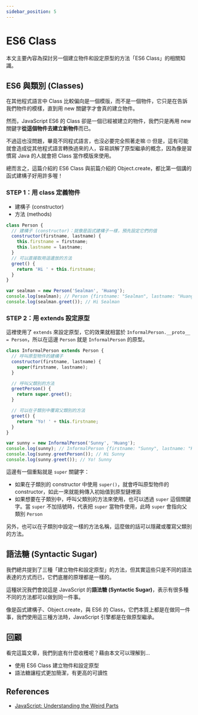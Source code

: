 ```yaml
---
sidebar_position: 5
---
```


# ES6 Class

本文主要內容為探討另一個建立物件和設定原型的方法「ES6 Class」的相關知識。

## ES6 與類別 (Classes)

在其他程式語言中 Class 比較偏向是一個模版，而不是一個物件，它只是在告訴我們物件的模樣，直到用 new 關鍵字才會真的建立物件。

然而，JavaScript ES6 的 Class 卻是一個已經被建立的物件，我們只是再用 new 關鍵字**從這個物件去建立新物件**而已。

不過這也沒問題，畢竟不同程式語言，也沒必要完全照著走嘛 🙄 但是，這有可能就會造成從其他程式語言轉換過來的人，容易誤解了原型繼承的概念，因為像是習慣寫 Java 的人就會把 Class 當作模版來使用。

總而言之，這篇介紹的 ES6 Class 與前篇介紹的 Object.create，都比第一個講的函式建構子好用許多喔！

### STEP 1：用 class 定義物件

- 建構子 (constructor)
- 方法 (methods)

```javascript
class Person {
  // 建構子 (constructor)：就像是函式建構子一樣，預先設定它們的值
  constructor(firstname, lastname) {
    this.firstname = firstname;
    this.lastname = lastname;
  }
  // 可以直接取用這邊放的方法
  greet() {
    return 'Hi ' + this.firstname;
  }
}

var sealman = new Person('Sealman', 'Huang');
console.log(sealman); // Person {firstname: "Sealman", lastname: "Huang"}
console.log(sealman.greet()); // Hi Sealman
```

### STEP 2：用 extends 設定原型

這裡使用了 `extends` 來設定原型，它的效果就相當於 `InformalPerson.__proto__ = Person`，所以在這邊 `Person` 就是 `InformalPerson` 的原型。

```javascript
class InformalPerson extends Person {
  // 呼叫原型物件的建構子
  constructor(firstname, lastname) {
    super(firstname, lastname);
  }

  // 呼叫父類別的方法
  greetPerson() {
    return super.greet();
  }

  // 可以在子類別中覆寫父類別的方法
  greet() {
    return 'Yo! ' + this.firstname;
  }
}

var sunny = new InformalPerson('Sunny', 'Huang');
console.log(sunny); // InformalPerson {firstname: "Sunny", lastname: "Huang"}
console.log(sunny.greetPerson()); // Hi Sunny
console.log(sunny.greet()); // Yo! Sunny
```

這邊有一個重點就是 `super` 關鍵字：

- 如果在子類別的 constructor 中使用 `super()`，就會呼叫原型物件的 constructor，如此一來就能夠傳入初始值到原型鏈裡面
- 如果想要在子類別中，呼叫父類別的方法來使用，也可以透過 `super` 這個關鍵字。當 `super` 不加括號時，代表把 `super` 當物件使用，此時 `super` 會指向父類別 `Person`

另外，也可以在子類別中設定一樣的方法名稱，這麼做的話可以隱藏或覆寫父類別的方法。

## 語法糖 (Syntactic Sugar)

我們總共提到了三種「建立物件和設定原型」的方法，但其實這些只是不同的語法表達的方式而已，它們底層的原理都是一樣的。

這種狀況我們會說這是 JavaScript 的**語法糖 (Syntactic Sugar)**，表示有很多種不同的方法都可以做到同一件事。

像是函式建構子、Object.create，與 ES6 的 Class，它們本質上都是在做同一件事，我們使用這三種方法時，JavaScript 引擎都是在做原型繼承。

## 回顧

看完這篇文章，我們到底有什麼收穫呢？藉由本文可以理解到…

- 使用 ES6 Class 建立物件和設定原型
- 語法糖讓程式更加簡潔，有更高的可讀性

## References

- [JavaScript: Understanding the Weird Parts](https://www.udemy.com/course/understand-javascript/)
